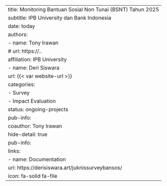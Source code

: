 ---
title: Monitoring Bantuan Sosial Non Tunai (BSNT) Tahun 2025
subtitle: IPB University dan Bank Indonesia
date: today
authors:
  - name: Tony Irawan
#    url: https://..
    affiliation: IPB University
  - name: Deri Siswara
    url: {{< var website-url >}}
categories:
  - Survey
  - Impact Evaluation
status: ongoing-projects
pub-info:
  coauthor: Tony Irawan
hide-detail: true
pub-info:
  links:
    - name: Documentation
      url: https://derisiswara.art/juknissurveybansos/
      icon: fa-solid fa-file
---